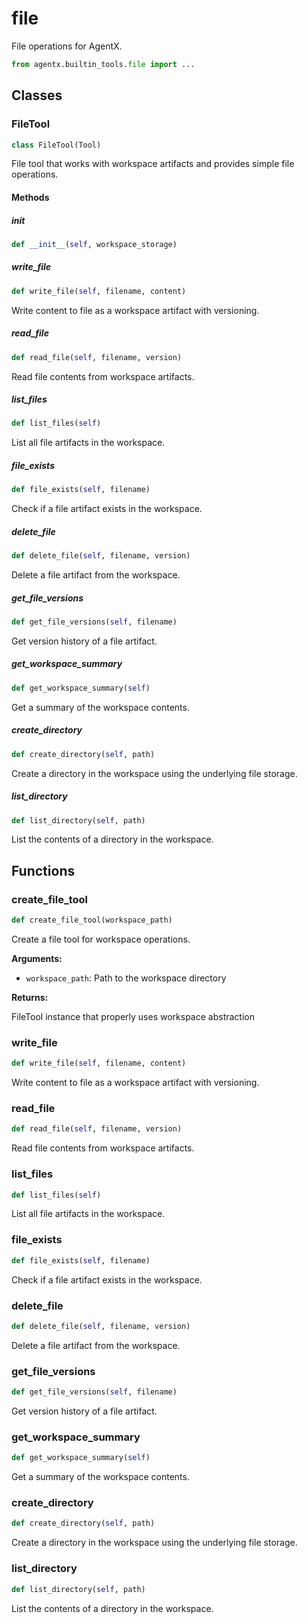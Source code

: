 # file

File operations for AgentX.

```python
from agentx.builtin_tools.file import ...
```

## Classes

### FileTool

```python
class FileTool(Tool)
```

File tool that works with workspace artifacts and provides simple file operations.

#### Methods

##### __init__

```python
def __init__(self, workspace_storage)
```


##### write_file

```python
def write_file(self, filename, content)
```

Write content to file as a workspace artifact with versioning.


##### read_file

```python
def read_file(self, filename, version)
```

Read file contents from workspace artifacts.


##### list_files

```python
def list_files(self)
```

List all file artifacts in the workspace.


##### file_exists

```python
def file_exists(self, filename)
```

Check if a file artifact exists in the workspace.


##### delete_file

```python
def delete_file(self, filename, version)
```

Delete a file artifact from the workspace.


##### get_file_versions

```python
def get_file_versions(self, filename)
```

Get version history of a file artifact.


##### get_workspace_summary

```python
def get_workspace_summary(self)
```

Get a summary of the workspace contents.


##### create_directory

```python
def create_directory(self, path)
```

Create a directory in the workspace using the underlying file storage.


##### list_directory

```python
def list_directory(self, path)
```

List the contents of a directory in the workspace.



## Functions

### create_file_tool

```python
def create_file_tool(workspace_path)
```

Create a file tool for workspace operations.

**Arguments:**

- `workspace_path`: Path to the workspace directory

**Returns:**

FileTool instance that properly uses workspace abstraction


### write_file

```python
def write_file(self, filename, content)
```

Write content to file as a workspace artifact with versioning.


### read_file

```python
def read_file(self, filename, version)
```

Read file contents from workspace artifacts.


### list_files

```python
def list_files(self)
```

List all file artifacts in the workspace.


### file_exists

```python
def file_exists(self, filename)
```

Check if a file artifact exists in the workspace.


### delete_file

```python
def delete_file(self, filename, version)
```

Delete a file artifact from the workspace.


### get_file_versions

```python
def get_file_versions(self, filename)
```

Get version history of a file artifact.


### get_workspace_summary

```python
def get_workspace_summary(self)
```

Get a summary of the workspace contents.


### create_directory

```python
def create_directory(self, path)
```

Create a directory in the workspace using the underlying file storage.


### list_directory

```python
def list_directory(self, path)
```

List the contents of a directory in the workspace.

